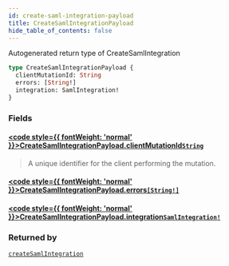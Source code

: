 ```yaml
---
id: create-saml-integration-payload
title: CreateSamlIntegrationPayload
hide_table_of_contents: false
---
```








Autogenerated return type of CreateSamlIntegration

```graphql
type CreateSamlIntegrationPayload {
  clientMutationId: String
  errors: [String!]
  integration: SamlIntegration!
}
```


### Fields

#### [<code style={{ fontWeight: 'normal' }}>CreateSamlIntegrationPayload.<b>clientMutationId</b></code>](#)<Bullet />[`String`](/api/graphql/documentation/scalars/string) <Badge class="secondary" text="scalar"/>
> A unique identifier for the client performing the mutation.
> 

#### [<code style={{ fontWeight: 'normal' }}>CreateSamlIntegrationPayload.<b>errors</b></code>](#)<Bullet />[`[String!]`](/api/graphql/documentation/scalars/string) <Badge class="secondary" text="list"/> <Badge class="secondary" text="scalar"/>
> 
> 

#### [<code style={{ fontWeight: 'normal' }}>CreateSamlIntegrationPayload.<b>integration</b></code>](#)<Bullet />[`SamlIntegration!`](/api/graphql/documentation/objects/saml-integration) <Badge class="secondary" text="non-null"/> <Badge class="secondary" text="object"/>
> 
> 



### Returned by

[`createSamlIntegration`](/api/graphql/documentation/mutations/create-saml-integration)  <Badge class="secondary" text="mutation"/>



